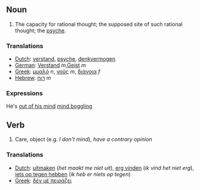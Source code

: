 ==Noun==
#The capacity for rational thought; the supposed site of such rational thought; the [[psyche]].

===Translations===

*[[Dutch]]: [[verstand]], [[psyche]], [[denkvermogen]]
*[[German]]: [[Verstand]] ''m'',[[Geist]] ''m''
*[[Greek]]: [[μυαλό]] ''n'', [[νοῦς]] ''m'', [[διάνοια]] ''f''
*[[Hebrew]]: [[רוח]] ''m''

===Expressions===

He's [[out of his mind]]
[[mind boggling]]

==Verb==
#Care, object (e.g. ''I don't mind''), ''have a contrary opinion''

===Translations===

*[[Dutch]]: [[uitmaken]] (''het maakt me niet uit''), [[erg vinden]] (''ik vind het niet erg''), [[iets op tegen hebben]] (''ik heb er niets op tegen'')
*[[Greek]]: [[δέν μέ πειράζει]]